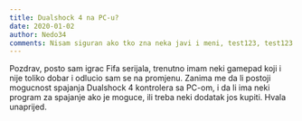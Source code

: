 ```yaml
---
title: Dualshock 4 na PC-u?
date: 2020-01-02
author: Nedo34
comments: Nisam siguran ako tko zna neka javi i meni, test123, test123
---
```


Pozdrav, posto sam igrac Fifa serijala, trenutno imam neki gamepad koji i nije toliko dobar i 
odlucio sam se na promjenu. Zanima me da li postoji mogucnost spajanja Dualshock 4 kontrolera 
sa PC-om, i da li ima neki program za spajanje ako je moguce, ili treba neki dodatak jos kupiti. 
Hvala unaprijed.